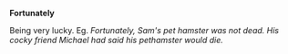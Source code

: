 '''Fortunately'''

Being very lucky. Eg. ''Fortunately, Sam's pet hamster was not dead. His cocky friend Michael had said his pethamster would die.''